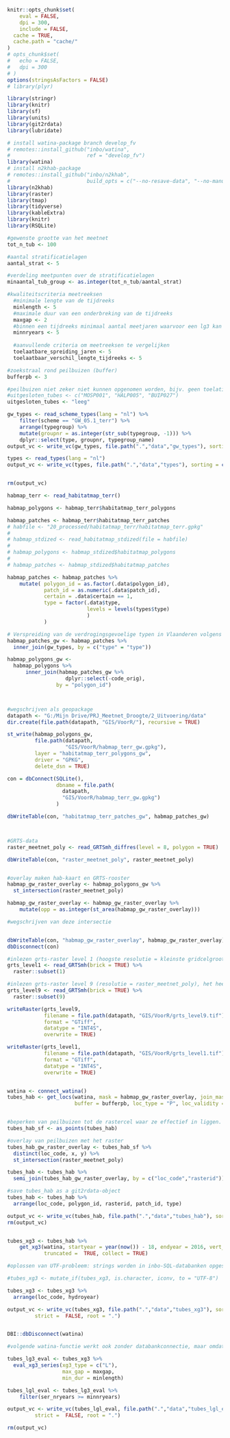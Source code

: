 <!-- #setup -->
```r
knitr::opts_chunk$set(
	eval = FALSE,
	dpi = 300,
	include = FALSE,
  cache = TRUE,
  cache.path = "cache/"	
)
# opts_chunk$set(
#   echo = FALSE,
#   dpi = 300
# )
options(stringsAsFactors = FALSE)
# library(plyr)

library(stringr)
library(knitr)
library(sf)
library(units)
library(git2rdata)
library(lubridate)

# install watina-package branch develop_fv
# remotes::install_github("inbo/watina",
#                         ref = "develop_fv")
library(watina)
# install n2khab-package
# remotes::install_github("inbo/n2khab",
#                         build_opts = c("--no-resave-data", "--no-manual"))
library(n2khab)
library(raster)
library(tmap)
library(tidyverse)
library(kableExtra)
library(knitr)
library(RSQLite) 
```

```r
#gewenste grootte van het meetnet
tot_n_tub <- 100

#aantal stratificatielagen
aantal_strat <- 5

#verdeling meetpunten over de stratificatielagen
minaantal_tub_group <- as.integer(tot_n_tub/aantal_strat)

#kwaliteitscriteria meetreeksen
  #minimale lengte van de tijdreeks 
  minlength <- 5
  #maximale duur van een onderbreking van de tijdreeks 
  maxgap <- 2
  #binnen een tijdreeks minimaal aantal meetjaren waarvoor een lg3 kan berekend worden
  minnryears <- 5
  
  #aanvullende criteria om meetreeksen te vergelijken
  toelaatbare_spreiding_jaren <- 5
  toelaatbaar_verschil_lengte_tijdreeks <- 5

#zoekstraal rond peilbuizen (buffer)
bufferpb <- 3 

#peilbuizen niet zeker niet kunnen opgenomen worden, bijv. geen toelating, omdat het te dicht bij een ander geselecteerd punt ligt
#uitgesloten_tubes <- c("MOSP001", "HALP005", "BUIP027")
uitgesloten_tubes <- "leeg"

```

```r
gw_types <- read_scheme_types(lang = "nl") %>%
    filter(scheme == "GW_05.1_terr") %>%
    arrange(typegroup) %>%
    mutate(groupnr = as.integer(str_sub(typegroup, -1))) %>% 
    dplyr::select(type, groupnr, typegroup_name)
output_vc <- write_vc(gw_types, file.path(".","data","gw_types"), sorting = c("type"), strict =  FALSE)

types <- read_types(lang = "nl")
output_vc <- write_vc(types, file.path(".","data","types"), sorting = c("type"), strict =  FALSE)


rm(output_vc)

```

```r
habmap_terr <- read_habitatmap_terr()

habmap_polygons <- habmap_terr$habitatmap_terr_polygons

habmap_patches <- habmap_terr$habitatmap_terr_patches
# habfile <- "20_processed/habitatmap_terr/habitatmap_terr.gpkg"
# 
# habmap_stdized <- read_habitatmap_stdized(file = habfile)
# 
# habmap_polygons <- habmap_stdized$habitatmap_polygons
# 
# habmap_patches <- habmap_stdized$habitatmap_patches

habmap_patches <- habmap_patches %>%
    mutate( polygon_id = as.factor(.data$polygon_id),
            patch_id = as.numeric(.data$patch_id),
            certain = .data$certain == 1,
            type = factor(.data$type,
                          levels = levels(types$type)
                          )
            )

# Verspreiding van de verdrogingsgevoelige typen in Vlaanderen volgens de habitatkaart.
habmap_patches_gw <- habmap_patches %>% 
  inner_join(gw_types, by = c("type" = "type"))

habmap_polygons_gw <- 
  habmap_polygons %>% 
      inner_join(habmap_patches_gw %>% 
                   dplyr::select(-code_orig), 
                by = "polygon_id")



#wegschrijven als geopackage
datapath <- "G:/Mijn Drive/PRJ_Meetnet_Droogte/2_Uitvoering/data"
dir.create(file.path(datapath, "GIS/VoorR/"), recursive = TRUE)

st_write(habmap_polygons_gw,
         file.path(datapath, 
                   "GIS/VoorR/habmap_terr_gw.gpkg"), 
         layer = "habitatmap_terr_polygons_gw", 
         driver = "GPKG",
         delete_dsn = TRUE)

con = dbConnect(SQLite(),
                dbname = file.path(
                  datapath, 
                  "GIS/VoorR/habmap_terr_gw.gpkg")
                )

dbWriteTable(con, "habitatmap_terr_patches_gw", habmap_patches_gw)



#GRTS-data
raster_meetnet_poly <- read_GRTSmh_diffres(level = 8, polygon = TRUE)

dbWriteTable(con, "raster_meetnet_poly", raster_meetnet_poly)


#overlay maken hab-kaart en GRTS-rooster
habmap_gw_raster_overlay <- habmap_polygons_gw %>% 
  st_intersection(raster_meetnet_poly)

habmap_gw_raster_overlay <- habmap_gw_raster_overlay %>% 
    mutate(opp = as.integer(st_area(habmap_gw_raster_overlay))) 

#wegschrijven van deze intersectie


dbWriteTable(con, "habmap_gw_raster_overlay", habmap_gw_raster_overlay)
dbDisconnect(con)

#inlezen grts-raster level 1 (hoogste resolutie = kleinste gridcelgrootte)
grts_level1 <- read_GRTSmh(brick = TRUE) %>% 
  raster::subset(1)

#inlezen grts-raster level 9 (resolutie = raster_meetnet_poly), het heeft een gridgrootte van 8192 m, let wel de rastercelgrootte is ook hier 32 bij 32m, dus het aantal rastercellen = grts-raster level 1. 
grts_level9 <- read_GRTSmh(brick = TRUE) %>% 
  raster::subset(9)

writeRaster(grts_level9,
            filename = file.path(datapath, "GIS/VoorR/grts_level9.tif"), 
            format = "GTiff", 
            datatype = "INT4S",
            overwrite = TRUE)

writeRaster(grts_level1,
            filename = file.path(datapath, "GIS/VoorR/grts_level1.tif"), 
            format = "GTiff", 
            datatype = "INT4S",
            overwrite = TRUE)



```


```r
watina <- connect_watina()
tubes_hab <- get_locs(watina, mask = habmap_gw_raster_overlay, join_mask = TRUE,
                      buffer = bufferpb, loc_type = "P", loc_validity = c("VLD", "ENT"), collect = TRUE)


#beperken van peilbuizen tot de rastercel waar ze effectief in liggen. Door het gebruik van een buffer is het immers mogelijk dat een peilbuis in twee of meer cellen komt te liggen.
tubes_hab_sf <- as_points(tubes_hab)

#overlay van peilbuizen met het raster
tubes_hab_gw_raster_overlay <- tubes_hab_sf %>% 
  distinct(loc_code, x, y) %>% 
  st_intersection(raster_meetnet_poly)

tubes_hab <- tubes_hab %>% 
  semi_join(tubes_hab_gw_raster_overlay, by = c("loc_code","rasterid"))

#save tubes_hab as a git2rdata-object
tubes_hab <- tubes_hab %>% 
  arrange(loc_code, polygon_id, rasterid, patch_id, type)

output_vc <- write_vc(tubes_hab, file.path(".","data","tubes_hab"), sorting = c("loc_code", "polygon_id", "rasterid", "patch_id", "type" ), strict =  FALSE)
rm(output_vc)


tubes_xg3 <- tubes_hab %>% 
    get_xg3(watina, startyear = year(now()) - 18, endyear = 2016, vert_crs = "local",
            truncated =  TRUE, collect = TRUE)

#oplossen van UTF-probleem: strings worden in inbo-SQL-databanken opgeslagen in UTF-16, terwijl hier gewerkt wordt met UTF-8. Dit geeft een probleem bij de kable-functie

#tubes_xg3 <- mutate_if(tubes_xg3, is.character, iconv, to = "UTF-8")

tubes_xg3 <- tubes_xg3 %>% 
  arrange(loc_code, hydroyear)

output_vc <- write_vc(tubes_xg3, file.path(".","data","tubes_xg3"), sorting = c("loc_code", "hydroyear"),
         strict =  FALSE, root = ".")


DBI::dbDisconnect(watina)

#volgende watina-functie werkt ook zonder databankconnectie, maar omdat deze op sommige pc's niet stabiel werkt, worden de data hier alvast lokaal weggeschreven.

tubes_lg3_eval <- tubes_xg3 %>%
  eval_xg3_series(xg3_type = c("L"),
                  max_gap = maxgap,
                  min_dur = minlength)

tubes_lgl_eval <- tubes_lg3_eval %>%
    filter(ser_nryears >= minnryears)

output_vc <- write_vc(tubes_lgl_eval, file.path(".","data","tubes_lgl_eval"), sorting = c("loc_code", "hydroyear"),
         strict =  FALSE, root = ".")

rm(output_vc)
```

